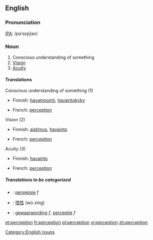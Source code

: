 ==English==

===Pronunciation===

[[IPA|IPA]]: /pəˈsɛpʃən/

===Noun===
{{en-noun-reg}}

#Conscious understanding of something
#[[Vision]]
#[[Acuity]]


====Translations====
;Conscious understanding of something (1)
{{top}}
*Finnish: [[havainnointi]], [[havaintokyky]]
{{mid}}
*French: [[perception]] {{f}}
{{bottom}}

;Vision (2)
{{top}}
*Finnish: [[aistimus]], [[havainto]]
{{mid}}
*French: [[perception]] {{f}}
{{bottom}}

;Acuity (3)
{{top}}
*Finnish: [[havainto]]
{{mid}}
*French: [[perception]] {{f}}
{{bottom}}

=====Translations to be categorized=====
{{checktrans}}

*{{ttbc|Afrikaans}}: [[persepsie]] ''f''
*{{ttbc|Chinese}}: [[悟性]] (wù xìng)
*{{ttbc|Dutch}}: [[gewaarwording]] ''f'', [[perceptie]] ''f''

[[Category:English nouns]]

[[et:perception]]
[[fr:perception]]
[[pl:perception]]
[[vi:perception]]
[[zh:perception]]